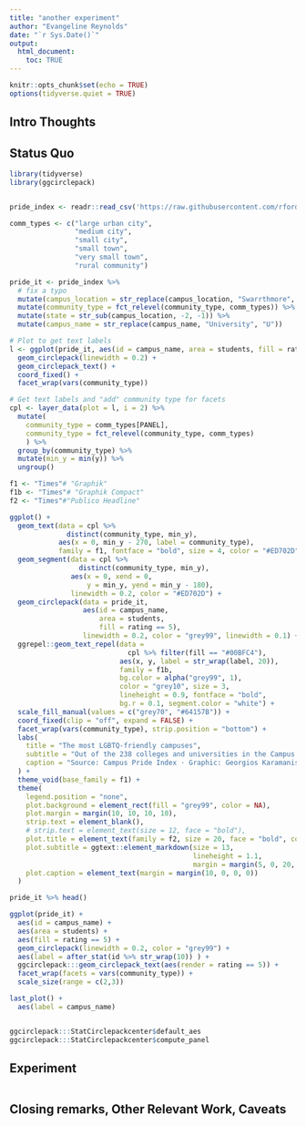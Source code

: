 ```yaml
---
title: "another experiment"
author: "Evangeline Reynolds"
date: "`r Sys.Date()`"
output: 
  html_document:
    toc: TRUE
---
```


```r
knitr::opts_chunk$set(echo = TRUE)
options(tidyverse.quiet = TRUE)
```




## Intro Thoughts


## Status Quo

```r
library(tidyverse)
library(ggcirclepack)


pride_index <- readr::read_csv('https://raw.githubusercontent.com/rfordatascience/tidytuesday/master/data/2024/2024-06-11/pride_index.csv')

comm_types <- c("large urban city",
                "medium city",
                "small city",
                "small town",
                "very small town",
                "rural community")

pride_it <- pride_index %>% 
  # fix a typo
  mutate(campus_location = str_replace(campus_location, "Swarrthmore", "Swarthmore")) %>% 
  mutate(community_type = fct_relevel(community_type, comm_types)) %>% 
  mutate(state = str_sub(campus_location, -2, -1)) %>% 
  mutate(campus_name = str_replace(campus_name, "University", "U"))

# Plot to get text labels
l <- ggplot(pride_it, aes(id = campus_name, area = students, fill = rating == 5)) +
  geom_circlepack(linewidth = 0.2) +
  geom_circlepack_text() +
  coord_fixed() +
  facet_wrap(vars(community_type))

# Get text labels and "add" community type for facets
cpl <- layer_data(plot = l, i = 2) %>%
  mutate(
    community_type = comm_types[PANEL],
    community_type = fct_relevel(community_type, comm_types)
    ) %>% 
  group_by(community_type) %>% 
  mutate(min_y = min(y)) %>% 
  ungroup()

f1 <- "Times"# "Graphik"
f1b <- "Times"# "Graphik Compact"
f2 <- "Times"#"Publico Headline"

ggplot() +
  geom_text(data = cpl %>% 
              distinct(community_type, min_y), 
            aes(x = 0, min_y - 270, label = community_type), 
            family = f1, fontface = "bold", size = 4, color = "#ED702D") +
  geom_segment(data = cpl %>% 
                 distinct(community_type, min_y), 
               aes(x = 0, xend = 0, 
                   y = min_y, yend = min_y - 180), 
               linewidth = 0.2, color = "#ED702D") +
  geom_circlepack(data = pride_it, 
                  aes(id = campus_name, 
                      area = students, 
                      fill = rating == 5), 
                  linewidth = 0.2, color = "grey99", linewidth = 0.1) +
  ggrepel::geom_text_repel(data = 
                             cpl %>% filter(fill == "#00BFC4"), 
                           aes(x, y, label = str_wrap(label, 20)), 
                           family = f1b, 
                           bg.color = alpha("grey99", 1), 
                           color = "grey10", size = 3, 
                           lineheight = 0.9, fontface = "bold", 
                           bg.r = 0.1, segment.color = "white") +
  scale_fill_manual(values = c("grey70", "#64157B")) +
  coord_fixed(clip = "off", expand = FALSE) +
  facet_wrap(vars(community_type), strip.position = "bottom") +
  labs(
    title = "The most LGBTQ-friendly campuses",
    subtitle = "Out of the 238 colleges and universities in the Campus Pride Index's database, 47 have a <span style='color:#64157B'>**top rating of 5**</span>.<br>Two-thirds of them are in small and medium-sized cities. Circle size represents the number of students.",
    caption = "Source: Campus Pride Index · Graphic: Georgios Karamanis"
  ) +
  theme_void(base_family = f1) +
  theme(
    legend.position = "none",
    plot.background = element_rect(fill = "grey99", color = NA),
    plot.margin = margin(10, 10, 10, 10),
    strip.text = element_blank(),
    # strip.text = element_text(size = 12, face = "bold"),
    plot.title = element_text(family = f2, size = 20, face = "bold", color = "#ED702D"),
    plot.subtitle = ggtext::element_markdown(size = 13, 
                                             lineheight = 1.1, 
                                             margin = margin(5, 0, 20, 0)),
    plot.caption = element_text(margin = margin(10, 0, 0, 0))
  )

```


```r

pride_it %>% head()

ggplot(pride_it) +
  aes(id = campus_name) + 
  aes(area = students) + 
  aes(fill = rating == 5) +
  geom_circlepack(linewidth = 0.2, color = "grey99") +
  aes(label = after_stat(id %>% str_wrap(10)) ) +
  ggcirclepack:::geom_circlepack_text(aes(render = rating == 5)) + 
  facet_wrap(facets = vars(community_type)) + 
  scale_size(range = c(2,3))

last_plot() + 
  aes(label = campus_name)


ggcirclepack:::StatCirclepackcenter$default_aes
ggcirclepack:::StatCirclepackcenter$compute_panel

```

## Experiment

```r

```



## Closing remarks, Other Relevant Work, Caveats
